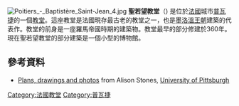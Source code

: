 [[File:Poitiers_-_Baptistère_Saint-Jean_4.jpg|thumb]]
'''聖若望教堂'''（{{lang-fr|Baptistère Saint-Jean}}) 是位於[[法國|法國]]城市[[普瓦捷|普瓦捷]]的一個[[教堂|教堂]]。這座教堂是法國現存最古老的教堂之一，也是[[墨洛溫王朝|墨洛溫王朝]]建築的代表作。教堂的前身是一座羅馬帝國時期的建築物。教堂最早的部分修建於360年。現在聖若望教堂的部分建築是一個小型的博物館。
== 參考資料 ==
{{commons category|Baptistère Saint-Jean de Poitiers}}
* [http://www.pitt.edu/~medart/menufrance/poitiers/ptsjmain.html Plans, drawings and photos] {{Wayback|url=http://www.pitt.edu/~medart/menufrance/poitiers/ptsjmain.html |date=20191230102120 }} from Alison Stones, [[University_of_Pittsburgh|University of Pittsburgh]]

{{coord|46|34|46|N|0|20|55|E|display=title|region:FR_type:landmark_source:dewiki}}
[[Category:法國教堂|Category:法國教堂]]
[[Category:普瓦捷|Category:普瓦捷]]